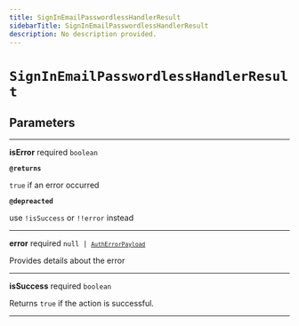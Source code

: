 ```yaml
---
title: SignInEmailPasswordlessHandlerResult
sidebarTitle: SignInEmailPasswordlessHandlerResult
description: No description provided.
---
```


# `SignInEmailPasswordlessHandlerResult`

## Parameters

---

**<span className="parameter-name">isError</span>** <span className="optional-status">required</span> <code>boolean</code>

**`@returns`**

`true` if an error occurred

**`@depreacted`**

use `!isSuccess` or `!!error` instead

---

**<span className="parameter-name">error</span>** <span className="optional-status">required</span> <code>null &#124; [`AuthErrorPayload`](/reference/javascript/nhost-js/types/auth-error-payload)</code>

Provides details about the error

---

**<span className="parameter-name">isSuccess</span>** <span className="optional-status">required</span> <code>boolean</code>

Returns `true` if the action is successful.

---
